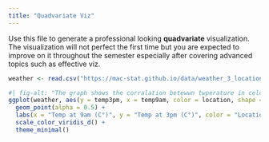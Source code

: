 ```yaml
---
title: "Quadvariate Viz"
---
```


Use this file to generate a professional looking **quadvariate** visualization.  The visualization will not perfect the first time but you are expected to improve on it throughout the semester especially after covering advanced topics such as effective viz.

```r
weather <- read.csv("https://mac-stat.github.io/data/weather_3_locations.csv")
```

```r

#| fig-alt: "The graph shows the corralation betewwn twperature in celcius at 9am and 3pm at three dirrerent locations. It allso accouns for the weater of that day and if it rained of not. Showin simmilar temperaturs at each location"
ggplot(weather, aes(y = temp3pm, x = temp9am, color = location, shape = raintoday)) + 
  geom_point(alpha = 0.5) +
  labs(x = "Temp at 9am (C°)", y = "Temp at 3pm (C°)", color = "Location", shape = "If it Rained") +
  scale_color_viridis_d() +
  theme_minimal()
```

